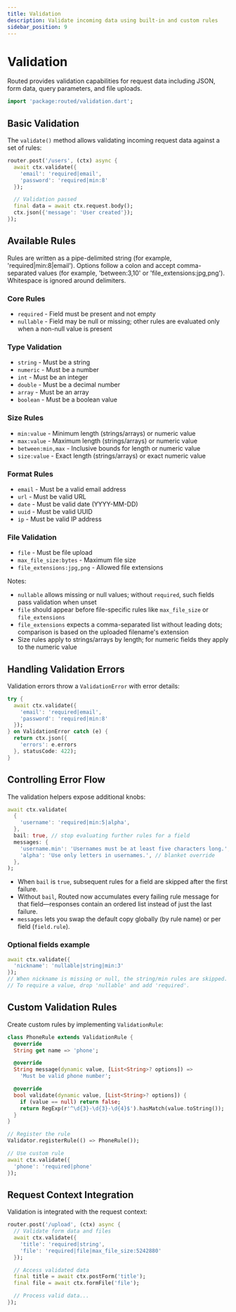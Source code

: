 ```yaml
---
title: Validation
description: Validate incoming data using built-in and custom rules
sidebar_position: 9
---
```


# Validation

Routed provides validation capabilities for request data including JSON, form data, query parameters, and file uploads.

```dart title="Import validation helpers"
import 'package:routed/validation.dart';
```

## Basic Validation

The `validate()` method allows validating incoming request data against a set of rules:

```dart
router.post('/users', (ctx) async {
  await ctx.validate({
    'email': 'required|email',
    'password': 'required|min:8'
  });

  // Validation passed
  final data = await ctx.request.body();
  ctx.json({'message': 'User created'});
});
```

## Available Rules

Rules are written as a pipe-delimited string (for example, 'required|min:8|email'). Options follow a colon and accept comma-separated values (for example, 'between:3,10' or 'file_extensions:jpg,png'). Whitespace is ignored around delimiters.

### Core Rules
- `required` - Field must be present and not empty
- `nullable` - Field may be null or missing; other rules are evaluated only when a non-null value is present

### Type Validation
- `string` - Must be a string
- `numeric` - Must be a number
- `int` - Must be an integer
- `double` - Must be a decimal number
- `array` - Must be an array
- `boolean` - Must be a boolean value

### Size Rules
- `min:value` - Minimum length (strings/arrays) or numeric value
- `max:value` - Maximum length (strings/arrays) or numeric value
- `between:min,max` - Inclusive bounds for length or numeric value
- `size:value` - Exact length (strings/arrays) or exact numeric value

### Format Rules
- `email` - Must be a valid email address
- `url` - Must be valid URL
- `date` - Must be valid date (YYYY-MM-DD)
- `uuid` - Must be valid UUID
- `ip` - Must be valid IP address

### File Validation
- `file` - Must be file upload
- `max_file_size:bytes` - Maximum file size
- `file_extensions:jpg,png` - Allowed file extensions

Notes:
- `nullable` allows missing or null values; without `required`, such fields pass validation when unset
- `file` should appear before file-specific rules like `max_file_size` or `file_extensions`
- `file_extensions` expects a comma-separated list without leading dots; comparison is based on the uploaded filename's extension
- Size rules apply to strings/arrays by length; for numeric fields they apply to the numeric value

## Handling Validation Errors

Validation errors throw a `ValidationError` with error details:

```dart
try {
  await ctx.validate({
    'email': 'required|email',
    'password': 'required|min:8'
  });
} on ValidationError catch (e) {
  return ctx.json({
    'errors': e.errors  
  }, statusCode: 422);
}
```

## Controlling Error Flow

The validation helpers expose additional knobs:

```dart
await ctx.validate(
  {
    'username': 'required|min:5|alpha',
  },
  bail: true, // stop evaluating further rules for a field
  messages: {
    'username.min': 'Usernames must be at least five characters long.',
    'alpha': 'Use only letters in usernames.', // blanket override
  },
);
```

- When `bail` is `true`, subsequent rules for a field are skipped after the first failure.
- Without `bail`, Routed now accumulates every failing rule message for that field—responses contain an ordered list instead of just the last failure.
- `messages` lets you swap the default copy globally (by rule name) or per field (`field.rule`).

### Optional fields example

```dart
await ctx.validate({
  'nickname': 'nullable|string|min:3'
});
// When nickname is missing or null, the string/min rules are skipped.
// To require a value, drop 'nullable' and add 'required'.
```

## Custom Validation Rules

Create custom rules by implementing `ValidationRule`:

```dart
class PhoneRule extends ValidationRule {
  @override
  String get name => 'phone';

  @override
  String message(dynamic value, [List<String>? options]) => 
    'Must be valid phone number';

  @override
  bool validate(dynamic value, [List<String>? options]) {
    if (value == null) return false;
    return RegExp(r'^\d{3}-\d{3}-\d{4}$').hasMatch(value.toString());
  }
}

// Register the rule
Validator.registerRule(() => PhoneRule());

// Use custom rule
await ctx.validate({
  'phone': 'required|phone'  
});
```

## Request Context Integration

Validation is integrated with the request context:

```dart
router.post('/upload', (ctx) async {
  // Validate form data and files
  await ctx.validate({
    'title': 'required|string',
    'file': 'required|file|max_file_size:5242880'
  });

  // Access validated data
  final title = await ctx.postForm('title');
  final file = await ctx.formFile('file');

  // Process valid data...
});
```

